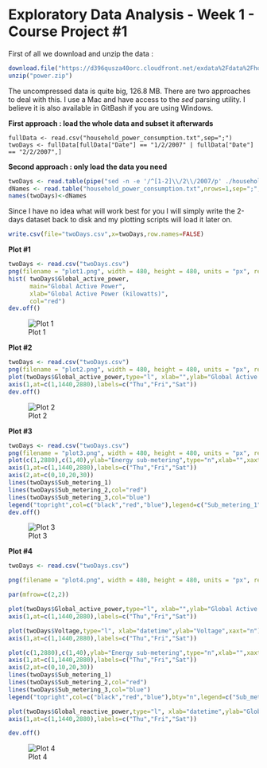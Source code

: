 Exploratory Data Analysis  - Week 1 - Course Project #1
========================================================

First of all we download and unzip the data :

```r
download.file("https://d396qusza40orc.cloudfront.net/exdata%2Fdata%2Fhousehold_power_consumption.zip",destfile="power.zip",method="curl")
unzip("power.zip")
```

The uncompressed data is quite big, 126.8 MB. There are two approaches to deal with this. I use a Mac and have access to the *sed* parsing utility. I believe it is also available in GitBash if you are using Windows.

**First approach : load the whole data and subset it afterwards**
```
fullData <- read.csv("household_power_consumption.txt",sep=";")
twoDays <- fullData[fullData["Date"] == "1/2/2007" | fullData["Date"] == "2/2/2007",]
```

**Second approach : only load the data you need**
```r
twoDays <- read.table(pipe("sed -n -e '/^[1-2]\\/2\\/2007/p' ./household_power_consumption.txt"),sep=";",header=FALSE)
dNames <- read.table("household_power_consumption.txt",nrows=1,sep=";",header=FALSE,stringsAsFactors=FALSE)
names(twoDays)<-dNames
```

Since I have no idea what will work best for you I will simply write the 2-days dataset back to disk and my plotting scripts will load it later on.

```r
write.csv(file="twoDays.csv",x=twoDays,row.names=FALSE)
```

**Plot #1**
```r
twoDays <- read.csv("twoDays.csv")
png(filename = "plot1.png", width = 480, height = 480, units = "px", res=72, bg = "white")
hist( twoDays$Global_active_power,
      main="Global Active Power",
      xlab="Global Active Power (kilowatts)",
      col="red")
dev.off()
```

![Plot 1](plot1.png)

**Plot #2**
```r
twoDays <- read.csv("twoDays.csv")
png(filename = "plot2.png", width = 480, height = 480, units = "px", res=72, bg = "white")
plot(twoDays$Global_active_power,type="l", xlab="",ylab="Global Active Power (kilowatts)",xaxt="n")
axis(1,at=c(1,1440,2880),labels=c("Thu","Fri","Sat"))
dev.off()
```

![Plot 2](plot2.png)

**Plot #3**
```r
twoDays <- read.csv("twoDays.csv")
png(filename = "plot3.png", width = 480, height = 480, units = "px", res=72, bg = "white")
plot(c(1,2880),c(1,40),ylab="Energy sub-metering",type="n",xlab="",xaxt="n",yaxt="n")
axis(1,at=c(1,1440,2880),labels=c("Thu","Fri","Sat"))
axis(2,at=c(0,10,20,30))
lines(twoDays$Sub_metering_1)
lines(twoDays$Sub_metering_2,col="red")
lines(twoDays$Sub_metering_3,col="blue")
legend("topright",col=c("black","red","blue"),legend=c("Sub_metering_1","Sub_metering_2","Sub_metering_3"),lty=c(1,1))
dev.off()
```

![Plot 3](plot3.png)

**Plot #4**
```r
twoDays <- read.csv("twoDays.csv")

png(filename = "plot4.png", width = 480, height = 480, units = "px", res=72, bg = "white")

par(mfrow=c(2,2))

plot(twoDays$Global_active_power,type="l", xlab="",ylab="Global Active Power (kilowatts)",xaxt="n")
axis(1,at=c(1,1440,2880),labels=c("Thu","Fri","Sat"))

plot(twoDays$Voltage,type="l", xlab="datetime",ylab="Voltage",xaxt="n")
axis(1,at=c(1,1440,2880),labels=c("Thu","Fri","Sat"))

plot(c(1,2880),c(1,40),ylab="Energy sub-metering",type="n",xlab="",xaxt="n",yaxt="n")
axis(1,at=c(1,1440,2880),labels=c("Thu","Fri","Sat"))
axis(2,at=c(0,10,20,30))
lines(twoDays$Sub_metering_1)
lines(twoDays$Sub_metering_2,col="red")
lines(twoDays$Sub_metering_3,col="blue")
legend("topright",col=c("black","red","blue"),bty="n",legend=c("Sub_metering_1","Sub_metering_2","Sub_metering_3"),lty=c(1,1))

plot(twoDays$Global_reactive_power,type="l", xlab="datetime",ylab="Global_reactive_power",xaxt="n")
axis(1,at=c(1,1440,2880),labels=c("Thu","Fri","Sat"))

dev.off()
```

![Plot 4](plot4.png)








